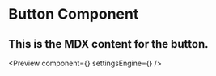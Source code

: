 
# Button Component
## This is the MDX content for the button.

<Preview
    component={<ButtonExample/>}
    settingsEngine={<ButtonSettingsEngine />}
/>